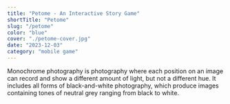 ```yaml
---
title: "Petome - An Interactive Story Game"
shortTitle: "Petome"
slug: "/petome"
color: "blue"
cover: "./petome-cover.jpg"
date: "2023-12-03"
category: "mobile game"
---
```


Monochrome photography is photography where each position on an image can record and show a different amount of light, but not a different hue. It includes all forms of black-and-white photography, which produce images containing tones of neutral grey ranging from black to white.

